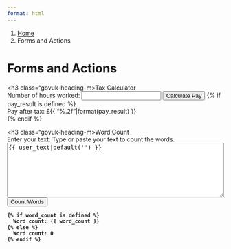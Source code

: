 ```yaml
---
format: html
---
```


<nav class="govuk-breadcrumbs" aria-label="Breadcrumb">
 <ol class="govuk-breadcrumbs__list">
  <li class="govuk-breadcrumbs__list-item">
   <a class="govuk-breadcrumbs__link" href="../index.qmd">Home</a>
  </li>
  <li class="govuk-breadcrumbs__list-item">
   <span aria-current="page">Forms and Actions</span>
  </li>
 </ol>
</nav>

<h1 class="govuk-heading-xl govuk-!-margin-top-6 govuk-!-margin-bottom-6">Forms and Actions</h1>

<h3 class="govuk-heading-m>Tax Calculator</h3>

<form action="/pay" method="post" class="govuk-!-margin-bottom-6 govuk-form-group">
  <label for="hours" class="govuk-label govuk-label--m">Number of hours worked:</label>
  <input type="number" id="hours" name="hours" min="0" step="0.01" class="govuk-input" required>
  <button type="submit" class="govuk-button govuk-!-margin-top-3">Calculate Pay</button>
  {% if pay_result is defined %}
    <div class="govuk-inset-text govuk-!-margin-top-3">Pay after tax: £{{ "%.2f"|format(pay_result) }}</div>
  {% endif %}
</form>

<h3 class="govuk-heading-m>Word Count</h3>

<form action="/wordcount" method="post" class="govuk-form-group">
  <label for="userText" class="govuk-label govuk-label--m">Enter your text:</label>
  <span id="userText-hint" class="govuk-hint">Type or paste your text to count the words.</span>
  <textarea
      id="userText"
      name="userText"
      class="govuk-textarea"
      aria-describedby="userText-hint wordCount"
      rows="8"
      style="width:100%; max-width:100%;"
      spellcheck="true"
      autocomplete="off"
      inputmode="text"
  >{{ user_text|default('') }}</textarea>
  <button type="submit" class="govuk-button govuk-!-margin-top-3">Count Words</button>
  <div
    id="wordCount"
    class="govuk-inset-text govuk-!-margin-top-3"
    aria-live="polite"
    style="font-weight:bold;"
    tabindex="0"
  >
    {% if word_count is defined %}
      Word count: {{ word_count }}
    {% else %}
      Word count: 0
    {% endif %}
  </div>
</form>

<script>
function countWords(str) {
  str = str.trim();
  if (!str) return 0;
  // Split on any sequence of whitespace
  return str.split(/\s+/).length;
}
const textarea = document.getElementById('userText');
const countDisplay = document.getElementById('wordCount');
if (textarea) {
  textarea.addEventListener('input', function() {
    countDisplay.textContent = "Word count: " + countWords(this.value);
  });
}
</script>
